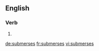 ==English==

===Verb===
{{head|en}}

# {{en-third-person singular of|submerse}}

[[de:submerses]]
[[fr:submerses]]
[[vi:submerses]]